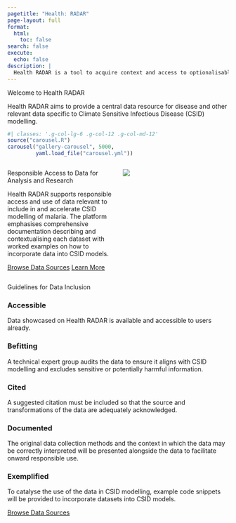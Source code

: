 ```yaml
---
pagetitle: "Health: RADAR"
page-layout: full
format:
  html:
    toc: false
search: false
execute:
  echo: false
description: |
  Health RADAR is a tool to acquire context and access to optionalisable data for modelling malaria in Southern Africa.
---
```


::: {#hero-banner .column-screen}
::: {.grid .column-page}
::: {.headline .g-col-lg-12 .g-col-12 .g-col-md-12}
::: {#homepage-heading}
Welcome to Health RADAR
:::

::: {.description}
Health RADAR aims to provide a central data resource for disease and other relevant data specific to Climate Sensitive Infectious Disease (CSID) modelling.
:::

```r
#| classes: '.g-col-lg-6 .g-col-12 .g-col-md-12'
source("carousel.R")
carousel("gallery-carousel", 5000, 
         yaml.load_file("carousel.yml"))
```
:::
:::
:::

::: {#radar-block .content-block .column-screen}

::: {.column-page}

::: {.columns}

::: {.column width="50%"}

::: {.hero-text}
Responsible Access to Data for Analysis and Research
:::

::: {.description}
Health RADAR supports responsible access and use of data relevant to include in and accelerate CSID modelling of malaria. The platform emphasises comprehensive documentation describing and contextualising each dataset with worked examples on how to incorporate data into CSID models.
:::

::: {.home-buttons}
[Browse Data Sources](/radar/data.qmd){.btn-browse .btn-action-primary .btn-action .btn .btn-success .btn-lg role="button"} [Learn More](/radar/about.qmd){#btn-about .btn-action .btn .btn-info .btn-lg role="button"}
:::

:::

::: {.column width="50%"}

::: {#data-image}
![](img/browse_datasources.png)
:::

:::

:::

:::

:::

::: {#principles-block .content-block .column-screen}

::: {#principles-heading .hero-text}
Guidelines for Data Inclusion
:::

::: {.principles .column-page}

::: {layout-nrow=2}

::: {.principle}
### Accessible
Data showcased on Health RADAR is available and accessible to users already.
:::

::: {.principle}
### Befitting
A technical expert group audits the data to ensure it aligns with CSID modelling and excludes sensitive or potentially harmful information.
:::

::: {.principle}
### Cited
A suggested citation must be included so that the source and transformations of the data are adequately acknowledged. 
:::

::: {.principle}
### Documented 
The original data collection methods and the context in which the data may be correctly interpreted will be presented alongside the data to facilitate onward responsible use. 
:::

::: {.principle}
### Exemplified 
To catalyse the use of the data in CSID modelling, example code snippets will be provided to incorporate datasets into CSID models.  
:::
:::

:::

:::


::: {#browse-btn-block .content-block .column-screen}

::: {.column-page}

[Browse Data Sources](/radar/data.qmd){.btn-browse .btn-action-primary  .btn-action .btn .btn-success .btn-lg role="button" style="margin-top: 1em;"}

:::
:::

